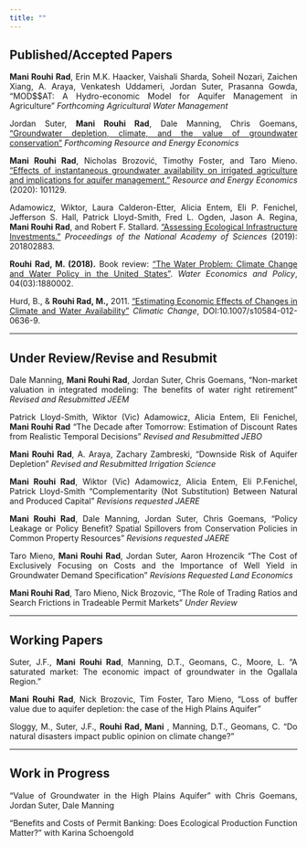 ```yaml
---
title: ""
---
```


<style>
body {
text-align: justify}
</style>


## Published/Accepted Papers  

**Mani Rouhi Rad**, Erin M.K. Haacker, Vaishali Sharda, Soheil Nozari, Zaichen Xiang, A. Araya, Venkatesh Uddameri, Jordan Suter, Prasanna Gowda, "MOD\$\$AT: A Hydro-economic Model for Aquifer Management in Agriculture" *Forthcoming Agricultural Water Management*

Jordan Suter, **Mani Rouhi Rad**, Dale Manning, Chris Goemans, ["Groundwater depletion, climate, and the value of groundwater conservation"](https://www.sciencedirect.com/science/article/abs/pii/S0928765518303403) *Forthcoming Resource and Energy Economics*

**Mani Rouhi Rad**, Nicholas Brozović, Timothy Foster, and Taro Mieno. ["Effects of instantaneous groundwater availability on irrigated agriculture and implications for aquifer management."](https://www.sciencedirect.com/science/article/pii/S0928765518303816) *Resource and Energy Economics* (2020): 101129.

Adamowicz, Wiktor, Laura Calderon-Etter, Alicia Entem, Eli P. Fenichel, Jefferson S. Hall, Patrick Lloyd-Smith, Fred L. Ogden, Jason A. Regina, **Mani Rouhi Rad**, and Robert F. Stallard. ["Assessing Ecological Infrastructure Investments."](https://www.pnas.org/content/early/2019/01/04/1802883116) *Proceedings of the National Academy of Sciences* (2019): 201802883.  

**Rouhi Rad, M. (2018).** Book review: ["The Water Problem: Climate Change and Water Policy in the United States"](https://ideas.repec.org/a/wsi/wepxxx/v04y2018i03ns2382624x18800024.html). *Water Economics and Policy*, 04(03):1880002.

Hurd, B., & **Rouhi Rad, M.,** 2011. [“Estimating Economic Effects of Changes in Climate and Water Availability”](https://wordpress.nmsu.edu/bhurd/files/2017/01/J-24-Hurd-and-Rouhi-Rad-2012-Estimating-economic-effects-of-changes-in-climate-and-water-availability-Climatic-Change.pdf) *Climatic Change*, DOI:10.1007/s10584-012-0636-9.

***

## Under Review/Revise and Resubmit

Dale Manning, **Mani Rouhi Rad**, Jordan Suter, Chris Goemans, "Non-market valuation in integrated modeling: The benefits of water right retirement" *Revised and Resubmitted JEEM*

Patrick Lloyd-Smith, Wiktor (Vic) Adamowicz, Alicia Entem, Eli Fenichel, **Mani Rouhi Rad** "The Decade after Tomorrow: Estimation of Discount Rates from Realistic Temporal Decisions" *Revised and Resubmitted JEBO*

**Mani Rouhi Rad**, A. Araya, Zachary Zambreski, "Downside Risk of Aquifer Depletion" *Revised and Resubmitted Irrigation Science*

**Mani Rouhi Rad**, Wiktor (Vic) Adamowicz, Alicia Entem, Eli P.Fenichel, Patrick Lloyd-Smith "Complementarity (Not Substitution) Between Natural and Produced Capital" *Revisions requested JAERE*

**Mani Rouhi Rad**, Dale Manning, Jordan Suter, Chris Goemans, "Policy Leakage or Policy Benefit? Spatial Spillovers from Conservation Policies in Common Property Resources" *Revisions requested JAERE*

Taro Mieno, **Mani Rouhi Rad**, Jordan Suter, Aaron Hrozencik "The Cost of Exclusively Focusing on Costs and the Importance of Well Yield in Groundwater Demand Specification" *Revisions Requested Land Economics*

**Mani Rouhi Rad**, Taro Mieno, Nick Brozovic, "The Role of Trading Ratios and Search Frictions in Tradeable Permit Markets" *Under Review*


***

## Working Papers

Suter, J.F., **Mani Rouhi Rad**, Manning, D.T., Geomans, C., Moore, L. "A saturated market: The economic impact of groundwater in the Ogallala Region." 

**Mani Rouhi Rad**, Nick Brozovic, Tim Foster, Taro Mieno, "Loss of buffer value due to aquifer depletion: the case of the High Plains Aquifer" 

Sloggy, M., Suter, J.F., **Rouhi Rad, Mani** , Manning, D.T., Geomans, C. “Do natural disasters impact public opinion on climate change?”

***

## Work in Progress

"Value of Groundwater in the High Plains Aquifer" with  Chris Goemans, Jordan Suter, Dale Manning

"Benefits and Costs of Permit Banking: Does Ecological Production Function Matter?" with  Karina Schoengold




